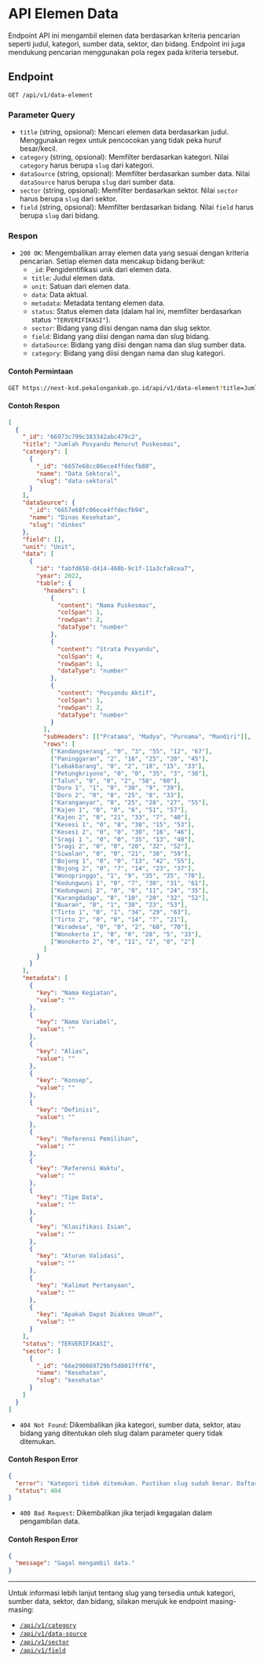 # API Elemen Data

Endpoint API ini mengambil elemen data berdasarkan kriteria pencarian seperti judul, kategori, sumber data, sektor, dan bidang. Endpoint ini juga mendukung pencarian menggunakan pola regex pada kriteria tersebut.

## Endpoint

`GET /api/v1/data-element`

### Parameter Query

- `title` (string, opsional): Mencari elemen data berdasarkan judul. Menggunakan regex untuk pencocokan yang tidak peka huruf besar/kecil.
- `category` (string, opsional): Memfilter berdasarkan kategori. Nilai `category` harus berupa `slug` dari kategori.
- `dataSource` (string, opsional): Memfilter berdasarkan sumber data. Nilai `dataSource` harus berupa `slug` dari sumber data.
- `sector` (string, opsional): Memfilter berdasarkan sektor. Nilai `sector` harus berupa `slug` dari sektor.
- `field` (string, opsional): Memfilter berdasarkan bidang. Nilai `field` harus berupa `slug` dari bidang.

### Respon

- `200 OK`: Mengembalikan array elemen data yang sesuai dengan kriteria pencarian. Setiap elemen data mencakup bidang berikut:
  - `_id`: Pengidentifikasi unik dari elemen data.
  - `title`: Judul elemen data.
  - `unit`: Satuan dari elemen data.
  - `data`: Data aktual.
  - `metadata`: Metadata tentang elemen data.
  - `status`: Status elemen data (dalam hal ini, memfilter berdasarkan status `"TERVERIFIKASI"`).
  - `sector`: Bidang yang diisi dengan nama dan slug sektor.
  - `field`: Bidang yang diisi dengan nama dan slug bidang.
  - `dataSource`: Bidang yang diisi dengan nama dan slug sumber data.
  - `category`: Bidang yang diisi dengan nama dan slug kategori.

#### Contoh Permintaan

```bash
GET https://next-ksd.pekalongankab.go.id/api/v1/data-element?title=Jumlah%20Posyandu&category=data-sektoral&sector=kesehatan&dataSource=dinkes
```

#### Contoh Respon

```json
[
  {
    "_id": "66973c799c383342abc479c2",
    "title": "Jumlah Posyandu Menurut Puskesmas",
    "category": [
      {
        "_id": "6657e68cc06ece4ffdecfb80",
        "name": "Data Sektoral",
        "slug": "data-sektoral"
      }
    ],
    "dataSource": {
      "_id": "6657e68fc06ece4ffdecfb94",
      "name": "Dinas Kesehatan",
      "slug": "dinkes"
    },
    "field": [],
    "unit": "Unit",
    "data": [
      {
        "id": "fabfd658-d414-460b-9c1f-11a3cfa8cea7",
        "year": 2022,
        "table": {
          "headers": [
            {
              "content": "Nama Puskesmas",
              "colSpan": 1,
              "rowSpan": 2,
              "dataType": "number"
            },
            {
              "content": "Strata Posyandu",
              "colSpan": 4,
              "rowSpan": 1,
              "dataType": "number"
            },
            {
              "content": "Posyandu Aktif",
              "colSpan": 1,
              "rowSpan": 2,
              "dataType": "number"
            }
          ],
          "subHeaders": [["Pratama", "Madya", "Purnama", "Mandiri"]],
          "rows": [
            ["Kandangserang", "0", "3", "55", "12", "67"],
            ["Paninggaran", "2", "16", "25", "20", "45"],
            ["Lebakbarang", "0", "2", "18", "15", "33"],
            ["Petungkriyono", "0", "0", "35", "3", "38"],
            ["Talun", "0", "0", "2", "58", "60"],
            ["Doro 1", "1", "0", "30", "9", "39"],
            ["Doro 2", "0", "0", "25", "8", "33"],
            ["Karanganyar", "0", "25", "28", "27", "55"],
            ["Kajen 1", "0", "0", "6", "51", "57"],
            ["Kajen 2", "0", "21", "33", "7", "40"],
            ["Kesesi 1", "0", "8", "38", "15", "53"],
            ["Kesesi 2", "0", "0", "30", "16", "46"],
            ["Sragi 1 ", "0", "0", "35", "13", "48"],
            ["Sragi 2", "0", "0", "20", "32", "52"],
            ["Siwalan", "0", "0", "21", "38", "59"],
            ["Bojong 1", "0", "0", "13", "42", "55"],
            ["Bojong 2", "0", "7", "14", "23", "37"],
            ["Wonopringgo", "1", "9", "35", "35", "70"],
            ["Kedungwuni 1", "0", "7", "30", "31", "61"],
            ["Kedungwuni 2", "0", "0", "11", "24", "35"],
            ["Karangdadap", "0", "10", "20", "32", "52"],
            ["Buaran", "0", "1", "30", "23", "53"],
            ["Tirto 1", "0", "1", "34", "29", "63"],
            ["Tirto 2", "0", "0", "14", "7", "21"],
            ["Wiradesa", "0", "0", "2", "68", "70"],
            ["Wonokerto 1", "0", "0", "28", "5", "33"],
            ["Wonokerto 2", "0", "11", "2", "0", "2"]
          ]
        }
      }
    ],
    "metadata": [
      {
        "key": "Nama Kegiatan",
        "value": ""
      },
      {
        "key": "Nama Variabel",
        "value": ""
      },
      {
        "key": "Alias",
        "value": ""
      },
      {
        "key": "Konsep",
        "value": ""
      },
      {
        "key": "Definisi",
        "value": ""
      },
      {
        "key": "Referensi Pemilihan",
        "value": ""
      },
      {
        "key": "Referensi Waktu",
        "value": ""
      },
      {
        "key": "Tipe Data",
        "value": ""
      },
      {
        "key": "Klasifikasi Isian",
        "value": ""
      },
      {
        "key": "Aturan Validasi",
        "value": ""
      },
      {
        "key": "Kalimat Pertanyaan",
        "value": ""
      },
      {
        "key": "Apakah Dapat Diakses Umum?",
        "value": ""
      }
    ],
    "status": "TERVERIFIKASI",
    "sector": [
      {
        "_id": "66e290869729bf5d8017fff6",
        "name": "Kesehatan",
        "slug": "kesehatan"
      }
    ]
  }
]
```

- `404 Not Found`: Dikembalikan jika kategori, sumber data, sektor, atau bidang yang ditentukan oleh slug dalam parameter query tidak ditemukan.

#### Contoh Respon Error

```json
{
  "error": "Kategori tidak ditemukan. Pastikan slug sudah benar. Daftar kategori dan slug-nya dapat ditemukan di /api/v1/category",
  "status": 404
}
```

- `400 Bad Request`: Dikembalikan jika terjadi kegagalan dalam pengambilan data.

#### Contoh Respon Error

```json
{
  "message": "Gagal mengambil data."
}
```

---

Untuk informasi lebih lanjut tentang slug yang tersedia untuk kategori, sumber data, sektor, dan bidang, silakan merujuk ke endpoint masing-masing:

- [`/api/v1/category`](/category)
- [`/api/v1/data-source`](/datasource)
- [`/api/v1/sector`](/sector)
- [`/api/v1/field`](/field)
